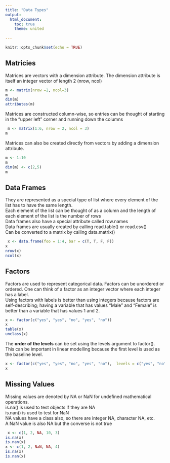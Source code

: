 ```yaml
---
title: "Data Types"
output:
  html_document:
    toc: true
    theme: united
   
---
```


```r
knitr::opts_chunk$set(echo = TRUE)
```

## Matricies
Matrices are vectors with a dimension attribute. The dimension attribute is itself an integer vector of
length 2 (nrow, ncol)

```r
m <- matrix(nrow =2, ncol=3)
m
dim(m)
attributes(m)
```

Matrices are constructed column-wise, so entries can be thought of starting in the “upper left” corner
and running down the columns

```r
 m <- matrix(1:6, nrow = 2, ncol = 3)
m
```

Matrices can also be created directly from vectors by adding a dimension attribute.

```r
m <- 1:10
m
dim(m) <- c(2,5)
m
```

## Data Frames

They are represented as a special type of list where every element of the list has to have the
same length.  
Each element of the list can be thought of as a column and the length of each element of the list
is the number of rows  
Data frames also have a special attribute called row.names  
Data frames are usually created by calling read.table() or read.csv()  
Can be converted to a matrix by calling data.matrix()  

```r
 x <- data.frame(foo = 1:4, bar = c(T, T, F, F)) 
x
nrow(x)
ncol(x)

```

## Factors

Factors are used to represent categorical data. Factors can be unordered or ordered. One can think
of a factor as an integer vector where each integer has a label.  
Using factors with labels is better than using integers because factors are self-describing; having
a variable that has values “Male” and “Female” is better than a variable that has values 1 and 2.  


```r
x <- factor(c("yes", "yes", "no", "yes", "no")) 
x
table(x)
unclass(x)
```

The **order of the levels** can be set using the levels argument to factor(). This can be important
in linear modelling because the first level is used as the baseline level.

```r
x <- factor(c("yes", "yes", "no", "yes", "no"),  levels = c("yes", "no"))
x
```

## Missing Values

Missing values are denoted by NA or NaN for undefined mathematical operations.  
is.na() is used to test objects if they are NA  
is.nan() is used to test for NaN  
NA values have a class also, so there are integer NA, character NA, etc.  
A NaN value is also NA but the converse is not true  


```r
 x <- c(1, 2, NA, 10, 3)
is.na(x)
is.nan(x)
x <- c(1, 2, NaN, NA, 4)
is.na(x)
is.nan(x)
```




